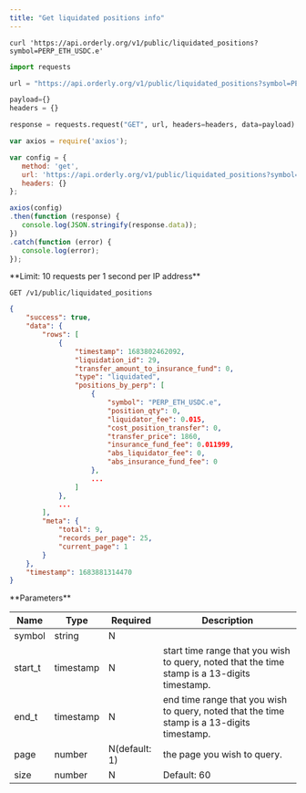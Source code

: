 ```yaml
---
title: "Get liquidated positions info"
---
```


<RequestExample>

```shell shell
curl 'https://api.orderly.org/v1/public/liquidated_positions?symbol=PERP_ETH_USDC.e'
```

```python python
import requests

url = "https://api.orderly.org/v1/public/liquidated_positions?symbol=PERP_ETH_USDC.e"

payload={}
headers = {}

response = requests.request("GET", url, headers=headers, data=payload)
```
```javascript javascript
var axios = require('axios');

var config = {
   method: 'get',
   url: 'https://api.orderly.org/v1/public/liquidated_positions?symbol=PERP_ETH_USDC.e',
   headers: {}
};

axios(config)
.then(function (response) {
   console.log(JSON.stringify(response.data));
})
.catch(function (error) {
   console.log(error);
});

```
</RequestExample>
**Limit: 10 requests per 1 second per IP address**

`GET /v1/public/liquidated_positions`


<ResponseExample>

```json
{
    "success": true,
    "data": {
        "rows": [
            {
                "timestamp": 1683802462092,
                "liquidation_id": 29,
                "transfer_amount_to_insurance_fund": 0,
                "type": "liquidated",
                "positions_by_perp": [
                    {
                        "symbol": "PERP_ETH_USDC.e",
                        "position_qty": 0,
                        "liquidator_fee": 0.015,
                        "cost_position_transfer": 0,
                        "transfer_price": 1860,
                        "insurance_fund_fee": 0.011999,
                        "abs_liquidator_fee": 0,
                        "abs_insurance_fund_fee": 0
                    },
                    ...
                ]
            },
            ...
        ],
        "meta": {
            "total": 9,
            "records_per_page": 25,
            "current_page": 1
        }
    },
    "timestamp": 1683881314470
}
```
</ResponseExample>
**Parameters**

| Name      | Type      | Required      | Description                                                                                 |
| ----------|-----------|---------------|---------------------------------------------------------------------------------------------|
| symbol    | string    | N             |                                                                                             |
| start_t   | timestamp | N             |start time range that you wish to query, noted that the time stamp is a 13-digits timestamp. |
| end_t     | timestamp | N             |end time range that you wish to query, noted that the time stamp is a 13-digits timestamp.   |
| page      | number    | N(default: 1) |the page you wish to query.                                                                  |
| size      | number    | N             |Default: 60                                                                                  |



